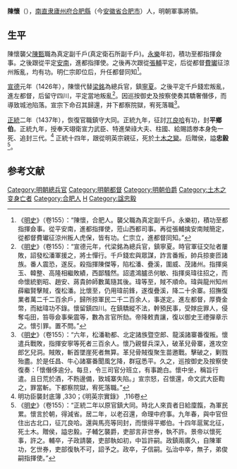 '''陳懷'''（{{bd|14世纪|？|1449年|catIdx=}}），[[南直隶|南直隶]][[廬州府|廬州府]][[合肥縣|合肥縣]]（今[[安徽省|安徽省]][[合肥市|合肥市]]）人，明朝軍事將領。

== 生平 ==
陳懷襲父[[陳甄|陳甄]]職為真定副千戶(真定衛石所副千戶)。[[永乐_(明朝)|永樂]]年初，積功至都指揮僉事。之後跟從平定[[越南|安南]]，進都指揮使。之後再次跟從[[張輔_(明朝)|張輔]]平定，后從都督[[費瓛|費瓛]]征涼州叛亂，均有功。明仁宗即位后，升任都督同知<ref>《[[明史|明史]]》（卷155）：“陳懷，合肥人。襲父職為真定副千戶。永樂初，積功至都指揮僉事。從平安南，進都指揮使，蒞山西都司事。再從張輔擒安南賊簡定，從都督費瓛征涼州叛人虎保，皆有功。仁宗立，進都督同知。”</ref>。

[[宣德|宣德]]元年（1426年），陳懷代替[[梁銘|梁銘]]為總兵官，鎮[[寧夏|寧夏]]。之後平定千戶錢宏叛亂，進左都督，后留守四川，平定當地叛亂<ref>《[[明史|明史]]》（卷155）：“宣德元年，代梁銘為總兵官，鎮寧夏。時官軍征交阯者屢敗，詔發松潘軍援之，將士憚行。千戶錢宏與眾謀，詐言番叛，帥兵掠麥匝諸族。番人震恐，遂反。殺指揮陳傑等，陷松潘、疊溪，圍威、茂諸州。指揮吳玉、韓整、高隆相繼敗績，西鄙騷然。詔遣鴻臚丞何敏、指揮吳瑋往招之，而命懷統劉昭、趙安、蔣貴帥師數萬隨其後。瑋等至，賊不順命。瑋與龍州知州薛繼賢擊賊，復松潘。比懷至，仍用瑋前鋒，遂復疊溪，降二十余寨。招撫復業者萬二千二百余戶，歸所掠軍民二千二百余人，事遂定。進左都督，厚賚金幣，而絀瑋功不錄。懷留鎮四川。在鎮驕縱不法，幹預民事，受賕庇罪人，侵奪屯田，笞辱僉事柴震等，數為言官所劾。帝降敕責讓，復以御史王禮彈章示之。懷引罪。置不問。”</ref>。因巡按御史及按察使奏其驕奢僭侈，而導致城池陷落。宣宗下命召其歸還，并下都察院獄，宥死落職<ref>《[[明史|明史]]》（卷155）：“六年，松潘勒都、北定諸族暨空郎、龍溪諸寨番復叛。懷遣兵戰敗，指揮安寧等死者三百余人。懷乃親督兵深入，破革兒骨寨，進攻空郎乞兒洞。賊敗，斬首墜崖死者無算。革兒骨賊復聚生苗邀戰。擊破之，剿戮殆盡。於是任昌、牛心諸寨番聞風乞降，群寇悉平。久之，巡按御史及按察使復奏：「懷僭侈逾分。每旦，令三司官分班立，有事跪白。懷中坐，稱旨行遣。且日荒於酒，不飭邊備，致城寨失陷。」宣宗怒，召懷還，命文武大臣鞫之，罪當斬。下都察院獄，宥死落職。”</ref>。

[[正统_(年号)|正統]]二年（1437年），恢復官職鎮守大同。正統九年，征討[[兀良哈|兀良哈]]有功，封'''平鄉伯'''。正統九年，授奉天翊衛宣力武臣、特進榮祿大夫、柱國、給賜誥劵本身免一死、追封三代。<ref>明功臣襲封底簿 ,330；《明英宗實錄》 ,116卷</ref>
正統十四年，跟從明英宗親征，死於[[土木之變|土木之變]]。后贈侯，謚'''忠毅'''<ref>《[[明史|明史]]》（卷155）：“正統二年以原官鎮大同。時北人來貢者日給廩餼，為軍民累。懷言於朝，得減省。居二年，以老召還，命理中府事。九年春，與中官但住出古北口，征兀良哈。還與馬亮等同封，而懷得平鄉伯。十四年扈駕北征，死土木。贈侯，謚忠毅。子輔乞襲爵，吏部言非世券，執不許。景帝以懷死事，許之。輔卒，子政請襲，吏部執如初，中旨許嗣。政鎮兩廣久，自陳軍功，乞世券，吏部復執不可，詔予之。政卒，子信嗣。弘治中卒，無子，弟俊嗣指揮使。”</ref>。

==参考文献==
{{wikisource|明史/卷155}}
{{Reflist}}

{{DEFAULTSORT:C}}
[[Category:明朝總兵官|Category:明朝總兵官]]
[[Category:明朝都督|Category:明朝都督]]
[[Category:明朝伯爵|Category:明朝伯爵]]
[[Category:土木之变身亡者|Category:土木之变身亡者]]
[[Category:合肥人|Category:合肥人]]
[[Category:陈姓|H]]
[[Category:諡忠毅|Category:諡忠毅]]